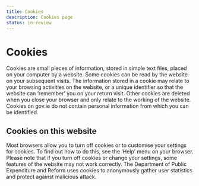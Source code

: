 ```yaml
---
title: Cookies
description: Cookies page
status: in-review
---
```


# Cookies

Cookies are small pieces of information, stored in simple text files, placed on your computer by a website. Some cookies can be read by the website on your subsequent visits. The information stored in a cookie may relate to your browsing activities on the website, or a unique identifier so that the website can ‘remember’ you on your return visit. Other cookies are deleted when you close your browser and only relate to the working of the website. Cookies on gov.ie do not contain personal information from which you can be identified.

## Cookies on this website

Most browsers allow you to turn off cookies or to customise your settings for cookies. To find out how to do this, see the ‘Help’ menu on your browser. Please note that if you turn off cookies or change your settings, some features of the website may not work correctly. The Department of Public Expenditure and Reform uses cookies to anonymously gather user statistics and protect against malicious attack.
